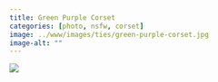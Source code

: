 ```yaml
---
title: Green Purple Corset
categories: [photo, nsfw, corset]
image: ../www/images/ties/green-purple-corset.jpg
image-alt: ""
---
```


![](../www/images/ties/green-purple-corset.jpg)

